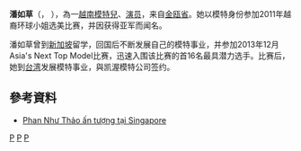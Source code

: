 '''潘如草'''（{{lang-vi|'''Phan Như Thảo'''}}，{{bd|1988年|||}} ），為一[[越南|越南]][[模特兒|模特兒]]、[[演员|演员]]，来自[[金瓯省|金瓯省]]。她以模特身份参加2011年越裔环球小姐选美比赛，并因获得亚军而闻名。

潘如草曾到[[新加坡|新加坡]]留学，回国后不断发展自己的模特事业，并参加2013年12月Asia's Next Top Model比赛，迅速入围该比赛的首16名最具潜力选手。比赛后，她到[[台湾|台湾]]发展模特事业，與凯渥模特公司签约。

== 參考資料 ==
* [http://us.24h.com.vn/thoi-trang/phan-nhu-thao-an-tuong-tai-singapore-c78a592561.html Phan Như Thảo ấn tượng tại Singapore] {{Wayback|url=http://us.24h.com.vn/thoi-trang/phan-nhu-thao-an-tuong-tai-singapore-c78a592561.html |date=20170508165950 }}

[[Category:越南女性模特兒|P]]
[[Category:越南女演員|P]]
[[Category:金甌省人|P]]

{{Vietnam-bio-stub}}